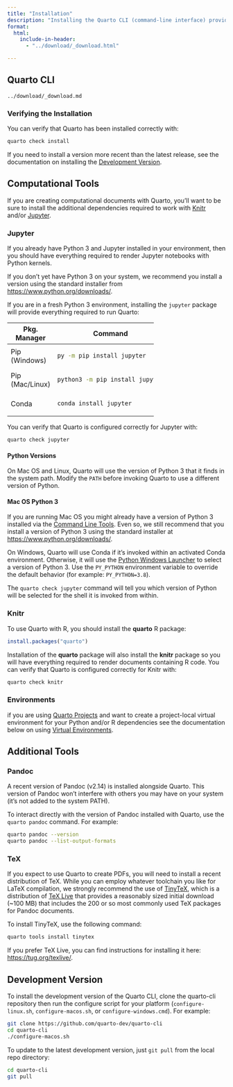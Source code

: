 ```yaml
---
title: "Installation"
description: "Installing the Quarto CLI (command-line interface) provides you with everything you need to render basic markdown documents (including a recent version of Pandoc)."
format:
  html:
    include-in-header: 
      - "../download/_download.html"

---
```


## Quarto CLI

```.include
../download/_download.md
```

### Verifying the Installation

You can verify that Quarto has been installed correctly with:

``` bash
quarto check install
```

If you need to install a version more recent than the latest release, see the documentation on installing the [Development Version].

## Computational Tools

If you are creating computational documents with Quarto, you'll want to be sure to install the additional dependencies required to work with [Knitr](https://yihui.name/knitr) and/or [Jupyter](https://jupyter.org).

### Jupyter {.platform-table}

If you already have Python 3 and Jupyter installed in your environment, then you should have everything required to render Jupyter notebooks with Python kernels.

If you don't yet have Python 3 on your system, we recommend you install a version using the standard installer from <https://www.python.org/downloads/>.

If you are in a fresh Python 3 environment, installing the `jupyter` package will provide everything required to run Quarto:

+--------------+--------------------------------+
| Pkg. Manager | Command                        |
+==============+================================+
| Pip\         | ``` bash                       |
| (Windows)    | py -m pip install jupyter      |
|              | ```                            |
+--------------+--------------------------------+
| Pip\         | ``` bash                       |
| (Mac/Linux)  | python3 -m pip install jupyter |
|              | ```                            |
+--------------+--------------------------------+
| Conda        | ``` bash                       |
|              | conda install jupyter          |
|              | ```                            |
+--------------+--------------------------------+

You can verify that Quarto is configured correctly for Jupyter with:

``` bash
quarto check jupyter
```

#### Python Versions

On Mac OS and Linux, Quarto will use the version of Python 3 that it finds in the system path. Modify the `PATH` before invoking Quarto to use a different version of Python.

::: callout-warning
#### Mac OS Python 3

If you are running Mac OS you might already have a version of Python 3 installed via the [Command Line Tools](https://developer.apple.com/xcode/features/). Even so, we still recommend that you install a version of Python 3 using the standard installer at <https://www.python.org/downloads/>.
:::

On Windows, Quarto will use Conda if it's invoked within an activated Conda environment. Otherwise, it will use the [Python Windows Launcher](https://docs.python.org/3/using/windows.html#launcher) to select a version of Python 3. Use the `PY_PYTHON` environment variable to override the default behavior (for example: `PY_PYTHON=3.8`).

The `quarto check jupyter` command will tell you which version of Python will be selected for the shell it is invoked from within.

### Knitr

To use Quarto with R, you should install the **quarto** R package:

``` r
install.packages("quarto")
```

Installation of the **quarto** package will also install the **knitr** package so you will have everything required to render documents containing R code. You can verify that Quarto is configured correctly for Knitr with:

``` bash
quarto check knitr
```

### Environments

if you are using [Quarto Projects](../projects/quarto-projects.qmd) and want to create a project-local virtual environment for your Python and/or R dependencies see the documentation below on using [Virtual Environments](../projects/virtual-environments.qmd).

## Additional Tools

### Pandoc

A recent version of Pandoc (v2.14) is installed alongside Quarto. This version of Pandoc won't interfere with others you may have on your system (it's not added to the system PATH).

To interact directly with the version of Pandoc installed with Quarto, use the `quarto pandoc` command. For example:

``` bash
quarto pandoc --version
quarto pandoc --list-output-formats
```

### TeX

If you expect to use Quarto to create PDFs, you will need to install a recent distribution of TeX. While you can employ whatever toolchain you like for LaTeX compilation, we strongly recommend the use of [TinyTeX](https://yihui.org/tinytex/), which is a distribution of [TeX Live](https://tug.org/texlive/) that provides a reasonably sized initial download (\~100 MB) that includes the 200 or so most commonly used TeX packages for Pandoc documents.

To install TinyTeX, use the following command:

``` bash
quarto tools install tinytex
```

If you prefer TeX Live, you can find instructions for installing it here: <https://tug.org/texlive/>.

## Development Version

To install the development version of the Quarto CLI, clone the quarto-cli repository then run the configure script for your platform (`configure-linux.sh`, `configure-macos.sh`, or `configure-windows.cmd`). For example:

``` bash
git clone https://github.com/quarto-dev/quarto-cli
cd quarto-cli
./configure-macos.sh
```

To update to the latest development version, just `git pull` from the local repo directory:

``` bash
cd quarto-cli
git pull
```
